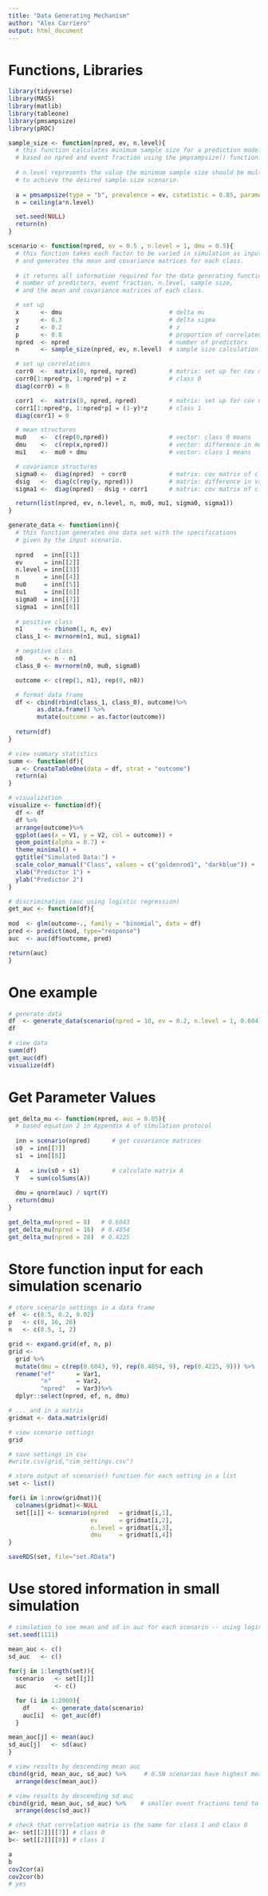 ```yaml
---
title: "Data Generating Mechanism"
author: "Alex Carriero"
output: html_document
---
```


# Functions, Libraries
```r
library(tidyverse)
library(MASS)
library(matlib)
library(tableone)
library(pmsampsize)
library(pROC)
```

```r
sample_size <- function(npred, ev, n.level){
  # this function calculates minimum sample size for a prediction model 
  # based on npred and event fraction using the pmpsampsize() function. 
  
  # n.level represents the value the minimum sample size should be multiplied by
  # to achieve the desired sample size scenario. 
  
  a = pmsampsize(type = "b", prevalence = ev, cstatistic = 0.85, parameters=npred)$sample_size
  n = ceiling(a*n.level)

  set.seed(NULL)
  return(n)
}
```

```r
scenario <- function(npred, ev = 0.5 , n.level = 1, dmu = 0.5){
  # this function takes each factor to be varied in simulation as input
  # and generates the mean and covariance matrices for each class.
  
  # it returns all information required for the data generating function: 
  # number of predictors, event fraction, n.level, sample size, 
  # and the mean and covariance matrices of each class. 

  # set up
  x      <- dmu                              # delta mu
  y      <- 0.3                              # delta sigma 
  z      <- 0.2                              # z 
  p      <- 0.8                              # proportion of correlated predictors
  npred  <- npred                            # number of predictors
  n      <- sample_size(npred, ev, n.level)  # sample size calculation

  # set up correlations
  corr0  <-  matrix(0, npred, npred)         # matrix: set up for cov matrix, 0 on diagonals
  corr0[1:npred*p, 1:npred*p] = z            # class 0 
  diag(corr0) = 0

  corr1  <-  matrix(0, npred, npred)         # matrix: set up for cov matrix, 0 on diagonals
  corr1[1:npred*p, 1:npred*p] = (1-y)*z      # class 1
  diag(corr1) = 0

  # mean structures
  mu0    <-  c(rep(0,npred))                 # vector: class 0 means
  dmu    <-  c(rep(x,npred))                 # vector: difference in means between classes 
  mu1    <-  mu0 + dmu                       # vector: class 1 means 

  # covariance structures
  sigma0 <-  diag(npred)  + corr0            # matrix: cov matrix of class 0 
  dsig   <-  diag(c(rep(y, npred)))          # matrix: difference in variances between classes 
  sigma1 <-  diag(npred) - dsig + corr1      # matrix: cov matrix of class 1

  return(list(npred, ev, n.level, n, mu0, mu1, sigma0, sigma1))
}
```

```r
generate_data <- function(inn){
  # this function generates one data set with the specifications 
  # given by the input scenario.
  
  npred   = inn[[1]]
  ev      = inn[[2]]
  n.level = inn[[3]]
  n       = inn[[4]]
  mu0     = inn[[5]]
  mu1     = inn[[6]]
  sigma0  = inn[[7]]
  sigma1  = inn[[8]]
  
  # positive class
  n1      <- rbinom(1, n, ev)
  class_1 <- mvrnorm(n1, mu1, sigma1)

  # negative class
  n0      <- n - n1
  class_0 <- mvrnorm(n0, mu0, sigma0)

  outcome <- c(rep(1, n1), rep(0, n0))

  # format data frame
  df <- cbind(rbind(class_1, class_0), outcome)%>% 
        as.data.frame() %>% 
        mutate(outcome = as.factor(outcome))
  
  return(df)
}
```

```r
# view summary statistics
summ <- function(df){
  a <- CreateTableOne(data = df, strat = "outcome")
  return(a)
}
```

```r
# visualization
visualize <- function(df){
  df <- df 
  df %>%
  arrange(outcome)%>%
  ggplot(aes(x = V1, y = V2, col = outcome)) + 
  geom_point(alpha = 0.7) + 
  theme_minimal() + 
  ggtitle("Simulated Data:") + 
  scale_color_manual("Class", values = c("goldenrod1", "darkblue")) + 
  xlab("Predictor 1") +
  ylab("Predictor 2")
}
```

```r
# discrimination (auc using logistic regression)
get_auc <- function(df){
  
mod  <- glm(outcome~., family = "binomial", data = df)
pred <- predict(mod, type="response")
auc  <- auc(df$outcome, pred)

return(auc)
}
```

# One example
```r
# generate data
df  <- generate_data(scenario(npred = 10, ev = 0.2, n.level = 1, 0.604))
df
```

```r
# view data 
summ(df) 
get_auc(df)
visualize(df)
```

# Get Parameter Values 
```r
get_delta_mu <- function(npred, auc = 0.85){
  # based equation 2 in Appendix A of simulation protocol
  
  inn = scenario(npred)      # get covariance matrices
  s0  = inn[[7]]              
  s1  = inn[[8]]                       
  
  A   = inv(s0 + s1)         # calculate matrix A
  Y   = sum(colSums(A))                  
  
  dmu = qnorm(auc) / sqrt(Y)
  return(dmu)
}
```

```r
get_delta_mu(npred = 8)   # 0.6043
get_delta_mu(npred = 16)  # 0.4854
get_delta_mu(npred = 28)  # 0.4225
```

# Store function input for each simulation scenario
```r
# store scenario settings in a data frame
ef  <- c(0.5, 0.2, 0.02)
p   <- c(8, 16, 28)
n   <- c(0.5, 1, 2)

grid <- expand.grid(ef, n, p)
grid <- 
  grid %>% 
  mutate(dmu = c(rep(0.6043, 9), rep(0.4854, 9), rep(0.4225, 9))) %>% 
  rename("ef"      = Var1, 
         "n"       = Var2, 
         "npred"   = Var3)%>% 
  dplyr::select(npred, ef, n, dmu)

# ... and in a matrix 
gridmat <- data.matrix(grid)
```

```r
# view scenario settings
grid
```

```r
# save settings in csv
#write.csv(grid,"sim_settings.csv")
```

```r
# store output of scenario() function for each setting in a list
set <- list()  

for(i in 1:nrow(gridmat)){
  colnames(gridmat)<-NULL
  set[[i]] <- scenario(npred   = gridmat[i,1], 
                       ev      = gridmat[i,2], 
                       n.level = gridmat[i,3], 
                       dmu     = gridmat[i,4])
}

saveRDS(set, file="set.RData")
```


# Use stored information in small simulation
```r
# simulation to see mean and sd in auc for each scenario -- using logistic regression
set.seed(1111)

mean_auc <- c()
sd_auc   <- c()
  
for(j in 1:length(set)){
  scenario   <- set[[j]]
  auc        <- c()

  for (i in 1:2000){    
    df      <- generate_data(scenario)
    auc[i]  <- get_auc(df)
  }

mean_auc[j] <- mean(auc)   
sd_auc[j]   <- sd(auc)
}
```

```r
# view results by descending mean auc
cbind(grid, mean_auc, sd_auc) %>%     # 0.5N scenarios have highest mean auc 
  arrange(desc(mean_auc))
```
```r
# view results by descending sd auc
cbind(grid, mean_auc, sd_auc) %>%    # smaller event fractions tend to have higher sd auc
  arrange(desc(sd_auc))
```
```r
# check that correlation matrix is the same for class 1 and class 0 
a<- set[[2]][[7]] # class 0
b<- set[[2]][[8]] # class 1 

a
b
cov2cor(a)
cov2cor(b)
# yes 
```

